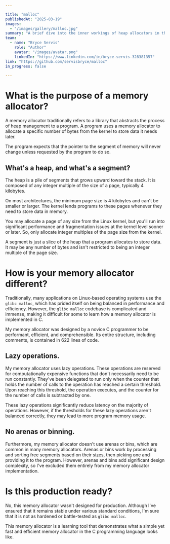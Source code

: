 ```yaml
---

title: "malloc"
publishedAt: "2025-03-19"
images:
  - "/images/gallery/malloc.jpg"
summary: "A brief dive into the inner workings of heap allocators in the C programming language."
team:
  - name: "Bryce Servis"
    role: "Author"
    avatar: "/images/avatar.png"
    linkedIn: "https://www.linkedin.com/in/bryce-servis-328381357"
link: "https://github.com/servisbryce/malloc"
in_progress: false

---
```


# What is the purpose of a memory allocator?
A memory allocator traditionally refers to a library that abstracts the process of heap management to a program. A program uses a memory allocator to allocate a specific number of bytes from the kernel to store data it needs later.

The program expects that the pointer to the segment of memory will never change unless requested by the program to do so.

## What's a heap, and what's a segment?
The heap is a pile of segments that grows upward toward the stack. It is composed of any integer multiple of the size of a page, typically 4 kilobytes.

On most architectures, the minimum page size is 4 kilobytes and can't be smaller or larger. The kernel lends programs to these pages whenever they need to store data in memory.

You may allocate a page of any size from the Linux kernel, but you'll run into significant performance and fragmentation issues at the kernel level sooner or later. So, only allocate integer multiples of the page size from the kernel.

A segment is just a slice of the heap that a program allocates to store data. It may be any number of bytes and isn't restricted to being an integer multiple of the page size.

# How is your memory allocator different?
Traditionally, many applications on Linux-based operating systems use the ```glibc malloc```, which has prided itself on being balanced in performance and efficiency. However, the ```glibc malloc``` codebase is complicated and immense, making it difficult for some to learn how a memory allocator is implemented in C.

My memory allocator was designed by a novice C programmer to be performant, efficient, and comprehensible. Its entire structure, including comments, is contained in 622 lines of code.

## Lazy operations.
My memory allocator uses lazy operations. These operations are reserved for computationally expensive functions that don't necessarily need to be run constantly. They've been delegated to run only when the counter that holds the number of calls to the operation has reached a certain threshold. Upon reaching this threshold, the operation executes, and the counter for the number of calls is subtracted by one.

These lazy operations significantly reduce latency on the majority of operations. However, if the thresholds for these lazy operations aren't balanced correctly, they may lead to more program memory usage.

## No arenas or binning.
Furthermore, my memory allocator doesn't use arenas or bins, which are common in many memory allocators. Arenas or bins work by processing and sorting free segments based on their sizes, then picking one and providing it to the program. However, arenas and bins add significant design complexity, so I've excluded them entirely from my memory allocator implementation.

# Is this production ready?
No, this memory allocator wasn't designed for production. Although I've ensured that it remains stable under various standard conditions, I'm sure that it is not as hardened or battle-tested as ```glibc malloc```.

This memory allocator is a learning tool that demonstrates what a simple yet fast and efficient memory allocator in the C programming language looks like.
